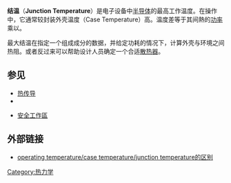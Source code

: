{{noteTA
|1=zh-cn:结温; zh-tw:接面溫度;
}}
'''结温'''（'''Junction Temperature'''）是电子设备中[[半导体|半导体]]的最高工作温度。在操作中，它通常较封装外壳温度（Case Temperature）高。温度差等于其间熱的[[功率|功率]]乘以{{le|热阻|Thermal resistance}}。

最大结温在指定一个组成成分的数据，并给定功耗的情况下，计算外壳与环境之间热阻。或者反过来可以帮助设计人员确定一个合适[[散热器|散热器]]。

==参见==
*[[热传导|热传导]]
*{{le|热阻|Thermal resistance}}
<!--*[[热流|热流]]
*[[热设计|热设计]]-->
*[[安全工作區|安全工作區]]
==外部链接==
*[http://forum.eetchina.com/FORUM_POST_1200010650_0.HTM operating temperature/case temperature/junction temperature的区别]{{dead link|date=2018年4月 |bot=InternetArchiveBot |fix-attempted=yes }}

[[Category:热力学|Category:热力学]]